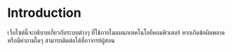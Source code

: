 # Introduction

เว็บไซต์นี้จะอธิบายเกี่ยวกับระบบต่างๆ ที่ใช้ภายในแผนกเทคโนโลยีคอมพิวเตอร์ หากเกิดข้อผิดพลาดหรือมีคำถามใดๆ สามารถติดต่อได้ที่อาจารย์ผู้สอน